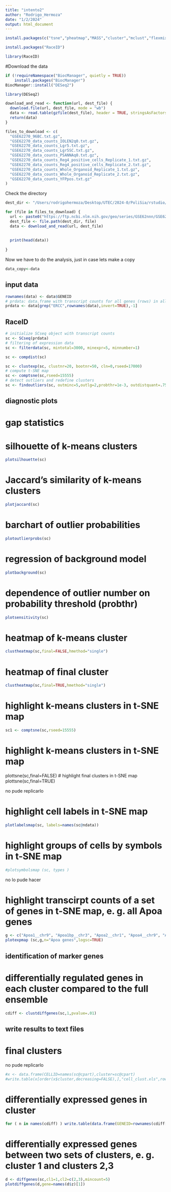 ```yaml
---
title: "intento2"
author: "Rodrigo_Hermoza"
date: "1/2/2024"
output: html_document
---
```


```r
install.packages(c("tsne","pheatmap","MASS","cluster","mclust","flexmix","lattice","fpc","RColorBrewer","permute","amap","locfit"))
```

```r
install.packages("RaceID")
```

```r
library(RaceID)
```

#Download the data

```r
if (!requireNamespace("BiocManager", quietly = TRUE))
    install.packages("BiocManager")
BiocManager::install("DESeq2")

library(DESeq2)

download_and_read <- function(url, dest_file) {
  download.file(url, dest_file, mode = "wb")
  data <- read.table(gzfile(dest_file), header = TRUE, stringsAsFactors = FALSE)
  return(data)
}

files_to_download <- c(
  "GSE62270_96BC.txt.gz",
  "GSE62270_data_counts_IOLEN2q0.txt.gz",
  "GSE62270_data_counts_Lgr5.txt.gz",
  "GSE62270_data_counts_Lgr5SC.txt.gz",
  "GSE62270_data_counts_PSANNAq0.txt.gz",
  "GSE62270_data_counts_Reg4_positive_cells_Replicate_1.txt.gz",
  "GSE62270_data_counts_Reg4_positive_cells_Replicate_2.txt.gz",
  "GSE62270_data_counts_Whole_Organoid_Replicate_1.txt.gz",
  "GSE62270_data_counts_Whole_Organoid_Replicate_2.txt.gz",
  "GSE62270_data_counts_YFPpos.txt.gz"
)

```

Check the directory
```r
dest_dir <- "/Users/rodrigohermoza/Desktop/UTEC/2024-0/PoliSia/rstudio/scrna-seq-2-reproduction/nature14966-s9"
```

```r
for (file in files_to_download) {
  url <- paste0("https://ftp.ncbi.nlm.nih.gov/geo/series/GSE62nnn/GSE62270/suppl/", file)
  dest_file <- file.path(dest_dir, file)
  data <- download_and_read(url, dest_file)
  
  
  print(head(data))
  
}
```


Now we have to do the analysis, just in case lets make a copy

```r
data_copy<-data
```


## input data

```r
rownames(data) <- data$GENEID
# prdata: data.frame with transcript counts for all genes (rows) in all cells (columns); with rownames == gene ids; remove ERCC spike-ins 
prdata <- data[grep("ERCC",rownames(data),invert=TRUE),-1]
```

## RaceID
```r
# initialize SCseq object with transcript counts
sc <- SCseq(prdata)
# filtering of expression data
sc <- filterdata(sc, mintotal=3000, minexpr=5, minnumber=1)

sc <- compdist(sc)

sc <- clustexp(sc, clustnr=20, bootnr=50, cln=0,rseed=17000)
# compute t-SNE map
sc <- comptsne(sc,rseed=15555)
# detect outliers and redefine clusters
sc <- findoutliers(sc, outminc=5,outlg=2,probthr=1e-3, outdistquant=.75)

```


## diagnostic plots
# gap statistics
# silhouette of k-means clusters
```r
plotsilhouette(sc)
```
# Jaccard's similarity of k-means clusters
```r
plotjaccard(sc)
```
# barchart of outlier probabilities
```r
plotoutlierprobs(sc)
```
# regression of background model
```r
plotbackground(sc)
```
# dependence of outlier number on probability threshold (probthr)
```r
plotsensitivity(sc)
```
# heatmap of k-means cluster

```r
clustheatmap(sc,final=FALSE,hmethod="single")
```

# heatmap of final cluster
```r
clustheatmap(sc,final=TRUE,hmethod="single")
```

# highlight k-means clusters in t-SNE map
```r
sc1 <- comptsne(sc,rseed=15555)
```

# highlight k-means clusters in t-SNE map
plottsne(sc,final=FALSE)
# highlight final clusters in t-SNE map
plottsne(sc,final=TRUE)

no pude replicarlo

# highlight cell labels in t-SNE map
```r
plotlabelsmap(sc, labels=names(sc@ndata))
```

# highlight groups of cells by symbols in t-SNE map

```r
#plotsymbolsmap (sc, types )
```
no lo pude hacer


# highlight transcirpt counts of a set of genes in t-SNE map, e. g. all Apoa genes
```r
g <- c("Apoa1__chr9", "Apoa1bp__chr3", "Apoa2__chr1", "Apoa4__chr9", "Apoa5__chr9")
plotexpmap (sc,g,n="Apoa genes",logsc=TRUE)
```


## identification of marker genes
# differentially regulated genes in each cluster compared to the full ensemble

```r
cdiff <- clustdiffgenes(sc,1,pvalue=.01)
```

## write results to text files
# final clusters 
no pude replicarlo
```r
#x <- data.frame(CELLID=names(sc@cpart),cluster=sc@cpart)
#write.table(x[order(x$cluster,decreasing=FALSE),],"cell_clust.xls",row.names=FALSE,col.names=TRUE,sep="\t",quote=FALSE)
```

# differentially expressed genes in cluster
```r
for ( n in names(cdiff) ) write.table(data.frame(GENEID=rownames(cdiff[[n]]),cdiff[[n]]),paste(paste("cell_clust_diff_genes",sub("\\.","\\_",n),sep="_"),".xls",sep=""),row.names=FALSE,col.names=TRUE,sep="\t",quote=FALSE)
```
# differentially expressed genes between two sets of clusters, e. g. cluster 1 and clusters 2,3
```r
d <- diffgenes(sc,cl1=1,cl2=c(2,3),mincount=5)
plotdiffgenes(d,gene=names(d$z)[1])
```







